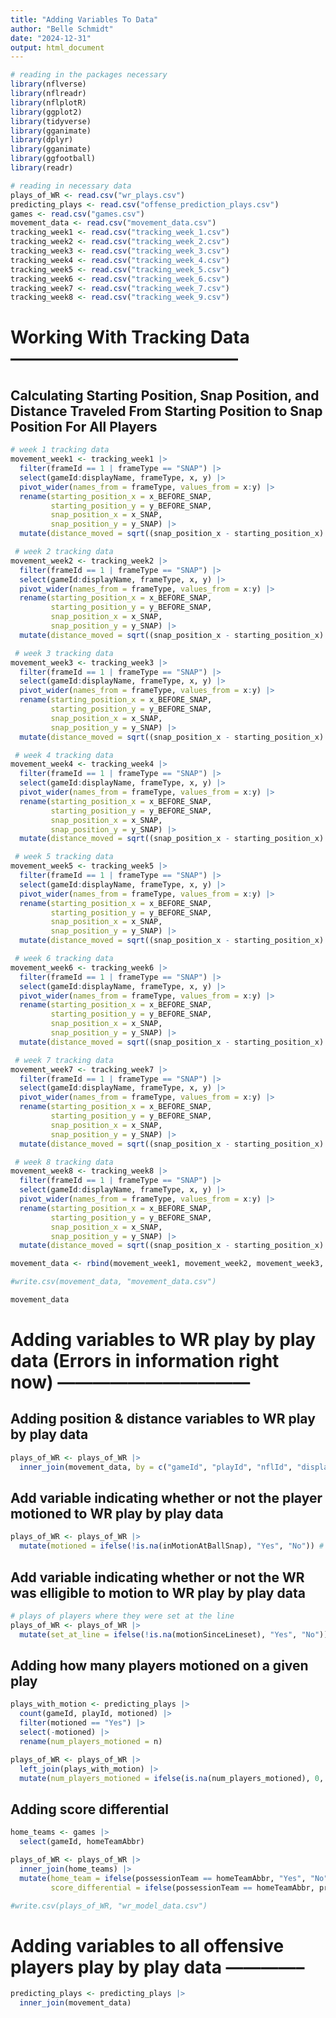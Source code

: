 ```yaml
---
title: "Adding Variables To Data"
author: "Belle Schmidt"
date: "2024-12-31"
output: html_document
---
```


```r
# reading in the packages necessary
library(nflverse)
library(nflreadr)
library(nflplotR)
library(ggplot2)
library(tidyverse)
library(gganimate)
library(dplyr)
library(gganimate)
library(ggfootball)
library(readr)
```


```r
# reading in necessary data
plays_of_WR <- read.csv("wr_plays.csv")
predicting_plays <- read.csv("offense_prediction_plays.csv")
games <- read.csv("games.csv")
movement_data <- read.csv("movement_data.csv")
tracking_week1 <- read.csv("tracking_week_1.csv")
tracking_week2 <- read.csv("tracking_week_2.csv")
tracking_week3 <- read.csv("tracking_week_3.csv")
tracking_week4 <- read.csv("tracking_week_4.csv")
tracking_week5 <- read.csv("tracking_week_5.csv")
tracking_week6 <- read.csv("tracking_week_6.csv")
tracking_week7 <- read.csv("tracking_week_7.csv")
tracking_week8 <- read.csv("tracking_week_9.csv")
```

# Working With Tracking Data ---------------------------------------

## Calculating Starting Position, Snap Position, and Distance Traveled From Starting Position to Snap Position For All Players
```r
# week 1 tracking data
movement_week1 <- tracking_week1 |> 
  filter(frameId == 1 | frameType == "SNAP") |> 
  select(gameId:displayName, frameType, x, y) |> 
  pivot_wider(names_from = frameType, values_from = x:y) |> 
  rename(starting_position_x = x_BEFORE_SNAP,
         starting_position_y = y_BEFORE_SNAP,
         snap_position_x = x_SNAP,
         snap_position_y = y_SNAP) |> 
  mutate(distance_moved = sqrt((snap_position_x - starting_position_x) ** 2 + (snap_position_y - starting_position_y) ** 2))

 # week 2 tracking data 
movement_week2 <- tracking_week2 |> 
  filter(frameId == 1 | frameType == "SNAP") |> 
  select(gameId:displayName, frameType, x, y) |> 
  pivot_wider(names_from = frameType, values_from = x:y) |> 
  rename(starting_position_x = x_BEFORE_SNAP,
         starting_position_y = y_BEFORE_SNAP,
         snap_position_x = x_SNAP,
         snap_position_y = y_SNAP) |> 
  mutate(distance_moved = sqrt((snap_position_x - starting_position_x) ** 2 + (snap_position_y - starting_position_y) ** 2))

 # week 3 tracking data 
movement_week3 <- tracking_week3 |> 
  filter(frameId == 1 | frameType == "SNAP") |> 
  select(gameId:displayName, frameType, x, y) |> 
  pivot_wider(names_from = frameType, values_from = x:y) |> 
  rename(starting_position_x = x_BEFORE_SNAP,
         starting_position_y = y_BEFORE_SNAP,
         snap_position_x = x_SNAP,
         snap_position_y = y_SNAP) |> 
  mutate(distance_moved = sqrt((snap_position_x - starting_position_x) ** 2 + (snap_position_y - starting_position_y) ** 2))

 # week 4 tracking data 
movement_week4 <- tracking_week4 |> 
  filter(frameId == 1 | frameType == "SNAP") |> 
  select(gameId:displayName, frameType, x, y) |> 
  pivot_wider(names_from = frameType, values_from = x:y) |> 
  rename(starting_position_x = x_BEFORE_SNAP,
         starting_position_y = y_BEFORE_SNAP,
         snap_position_x = x_SNAP,
         snap_position_y = y_SNAP) |> 
  mutate(distance_moved = sqrt((snap_position_x - starting_position_x) ** 2 + (snap_position_y - starting_position_y) ** 2))

 # week 5 tracking data 
movement_week5 <- tracking_week5 |> 
  filter(frameId == 1 | frameType == "SNAP") |> 
  select(gameId:displayName, frameType, x, y) |> 
  pivot_wider(names_from = frameType, values_from = x:y) |> 
  rename(starting_position_x = x_BEFORE_SNAP,
         starting_position_y = y_BEFORE_SNAP,
         snap_position_x = x_SNAP,
         snap_position_y = y_SNAP) |> 
  mutate(distance_moved = sqrt((snap_position_x - starting_position_x) ** 2 + (snap_position_y - starting_position_y) ** 2))

 # week 6 tracking data 
movement_week6 <- tracking_week6 |> 
  filter(frameId == 1 | frameType == "SNAP") |> 
  select(gameId:displayName, frameType, x, y) |> 
  pivot_wider(names_from = frameType, values_from = x:y) |> 
  rename(starting_position_x = x_BEFORE_SNAP,
         starting_position_y = y_BEFORE_SNAP,
         snap_position_x = x_SNAP,
         snap_position_y = y_SNAP) |> 
  mutate(distance_moved = sqrt((snap_position_x - starting_position_x) ** 2 + (snap_position_y - starting_position_y) ** 2))

 # week 7 tracking data 
movement_week7 <- tracking_week7 |> 
  filter(frameId == 1 | frameType == "SNAP") |> 
  select(gameId:displayName, frameType, x, y) |> 
  pivot_wider(names_from = frameType, values_from = x:y) |> 
  rename(starting_position_x = x_BEFORE_SNAP,
         starting_position_y = y_BEFORE_SNAP,
         snap_position_x = x_SNAP,
         snap_position_y = y_SNAP) |> 
  mutate(distance_moved = sqrt((snap_position_x - starting_position_x) ** 2 + (snap_position_y - starting_position_y) ** 2))

 # week 8 tracking data 
movement_week8 <- tracking_week8 |> 
  filter(frameId == 1 | frameType == "SNAP") |> 
  select(gameId:displayName, frameType, x, y) |> 
  pivot_wider(names_from = frameType, values_from = x:y) |> 
  rename(starting_position_x = x_BEFORE_SNAP,
         starting_position_y = y_BEFORE_SNAP,
         snap_position_x = x_SNAP,
         snap_position_y = y_SNAP) |> 
  mutate(distance_moved = sqrt((snap_position_x - starting_position_x) ** 2 + (snap_position_y - starting_position_y) ** 2))

movement_data <- rbind(movement_week1, movement_week2, movement_week3, movement_week4, movement_week5, movement_week6, movement_week7, movement_week8)

#write.csv(movement_data, "movement_data.csv")

movement_data
```

# Adding variables to WR play by play data (Errors in information right now) ---------------------------------

## Adding position & distance variables to WR play by play data
```r
plays_of_WR <- plays_of_WR |> 
  inner_join(movement_data, by = c("gameId", "playId", "nflId", "displayName"))
```

## Add variable indicating whether or not the player motioned to WR play by play data
```r
plays_of_WR <- plays_of_WR |>
  mutate(motioned = ifelse(!is.na(inMotionAtBallSnap), "Yes", "No")) # NAs represent players that didn't motion
```

## Add variable indicating whether or not the WR was elligible to motion to WR play by play data
```r
# plays of players where they were set at the line
plays_of_WR <- plays_of_WR |> 
  mutate(set_at_line = ifelse(!is.na(motionSinceLineset), "Yes", "No")) # NAs represent players that were not set at line
```

## Adding how many players motioned on a given play 

```r
plays_with_motion <- predicting_plays |> 
  count(gameId, playId, motioned) |> 
  filter(motioned == "Yes") |> 
  select(-motioned) |> 
  rename(num_players_motioned = n) 

plays_of_WR <- plays_of_WR |> 
  left_join(plays_with_motion) |> 
  mutate(num_players_motioned = ifelse(is.na(num_players_motioned), 0, num_players_motioned))
```


## Adding score differential 

```r

home_teams <- games |> 
  select(gameId, homeTeamAbbr)

plays_of_WR <- plays_of_WR |> 
  inner_join(home_teams) |> 
  mutate(home_team = ifelse(possessionTeam == homeTeamAbbr, "Yes", "No"),
         score_differential = ifelse(possessionTeam == homeTeamAbbr, preSnapHomeScore - preSnapVisitorScore, preSnapVisitorScore - preSnapHomeScore)) 
```

```r
#write.csv(plays_of_WR, "wr_model_data.csv")
```

# Adding variables to all offensive players play by play data --------------

```r
predicting_plays <- predicting_plays |> 
  inner_join(movement_data)
```

